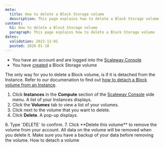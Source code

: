 ```yaml
---
meta:
  title: How to delete a Block Storage volume 
  description: This page explains how to delete a Block Storage volume
content:
  h1: How to delete a Block Storage volume 
  paragraph: This page explains how to delete a Block Storage volume
dates:
  validation: 2022-12-01
  posted: 2020-01-10
---
```


<Message type="requirement">

- You have an account and are logged into the [Scaleway Console](https://console.scaleway.com/) 
- You have [created](/storage/block/how-to/create-a-volume/) a Block Storage volume

</Message>

<Message type="note">

The only way for you to delete a Block volume, is if it is detached from the Instance. Refer to our documenation to find out [how to detach a Block volume from an Instance](/storage/block/how-to/detach-a-volume/).

</Message>

1. Click **Instances** in the **Compute** section of the [Scaleway Console](https://console.scaleway.com) side menu. A list of your Instances displays.
3. Click the **Volumes** tab to view a list of your volumes.
4. Click <Icon name="more" /> next to the volume that you want to delete. 
5. Click **Delete**. A pop-up displays.
  <Lightbox src="scaleway-block-delete-volume.webp" alt="" />
6. Type `DELETE` to confirm.
7. Click **Delete this volume** to remove the volume from your account.
    <Message type="important">
    All data on the volume will be removed when you delete it. Make sure you have a backup of your data before removing the volume.
    </Message>

<Navigation title="See Also">
  <PreviousButton to="/storage/block/how-to/detach-a-volume/">How to detach a volume</PreviousButton>
</Navigation>
